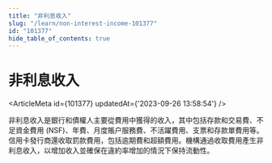 ```yaml
---
title: "非利息收入"
slug: "/learn/non-interest-income-101377"
id: "101377"
hide_table_of_contents: true
---
```



# 非利息收入

<ArticleMeta id={101377} updatedAt={'2023-09-26 13:58:54'} />
<div className='border-solid border-b border-t-0 my-4 border-[var(--ifm-color-gray-300)]' />

非利息收入是銀行和債權人主要從費用中獲得的收入，其中包括存款和交易費、不足資金費用 (NSF)、年費、月度賬户服務費、不活躍費用、支票和存款單費用等。信用卡發行商還收取罰款費用，包括逾期費和超額費用。機構通過收取費用產生非利息收入，以增加收入並確保在違約率增加的情況下保持流動性。
